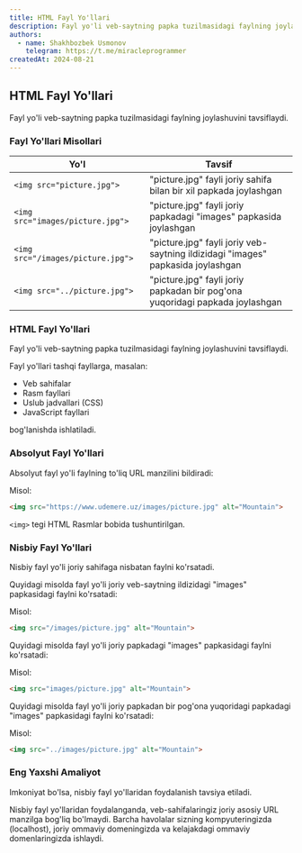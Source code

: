 ```yaml
---
title: HTML Fayl Yo'llari
description: Fayl yo'li veb-saytning papka tuzilmasidagi faylning joylashuvini tavsiflaydi.
authors:
  - name: Shakhbozbek Usmonov
    telegram: https://t.me/miracleprogrammer
createdAt: 2024-08-21
---
```


## HTML Fayl Yo'llari
Fayl yo'li veb-saytning papka tuzilmasidagi faylning joylashuvini tavsiflaydi.

### Fayl Yo'llari Misollari

| Yo'l                            | Tavsif |
|---------------------------------|--------|
| `<img src="picture.jpg">`       | "picture.jpg" fayli joriy sahifa bilan bir xil papkada joylashgan |
| `<img src="images/picture.jpg">`| "picture.jpg" fayli joriy papkadagi "images" papkasida joylashgan |
| `<img src="/images/picture.jpg">`| "picture.jpg" fayli joriy veb-saytning ildizidagi "images" papkasida joylashgan |
| `<img src="../picture.jpg">`    | "picture.jpg" fayli joriy papkadan bir pog'ona yuqoridagi papkada joylashgan |

### HTML Fayl Yo'llari
Fayl yo'li veb-saytning papka tuzilmasidagi faylning joylashuvini tavsiflaydi.

Fayl yo'llari tashqi fayllarga, masalan:

- Veb sahifalar
- Rasm fayllari
- Uslub jadvallari (CSS)
- JavaScript fayllari

bog'lanishda ishlatiladi.

### Absolyut Fayl Yo'llari
Absolyut fayl yo'li faylning to'liq URL manzilini bildiradi:

Misol:
```html
<img src="https://www.udemere.uz/images/picture.jpg" alt="Mountain">
```

`<img>` tegi HTML Rasmlar bobida tushuntirilgan.

### Nisbiy Fayl Yo'llari
Nisbiy fayl yo'li joriy sahifaga nisbatan faylni ko'rsatadi.

Quyidagi misolda fayl yo'li joriy veb-saytning ildizidagi "images" papkasidagi faylni ko'rsatadi:

Misol:
```html
<img src="/images/picture.jpg" alt="Mountain">
```

Quyidagi misolda fayl yo'li joriy papkadagi "images" papkasidagi faylni ko'rsatadi:

Misol:
```html
<img src="images/picture.jpg" alt="Mountain">
```

Quyidagi misolda fayl yo'li joriy papkadan bir pog'ona yuqoridagi papkadagi "images" papkasidagi faylni ko'rsatadi:

Misol:
```html
<img src="../images/picture.jpg" alt="Mountain">
```

### Eng Yaxshi Amaliyot
Imkoniyat bo'lsa, nisbiy fayl yo'llaridan foydalanish tavsiya etiladi.

Nisbiy fayl yo'llaridan foydalanganda, veb-sahifalaringiz joriy asosiy URL manzilga bog'liq bo'lmaydi. Barcha havolalar sizning kompyuteringizda (localhost), joriy ommaviy domeningizda va kelajakdagi ommaviy domenlaringizda ishlaydi.